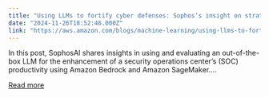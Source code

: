 ```yaml
---
title: "Using LLMs to fortify cyber defenses: Sophos’s insight on strategies for using LLMs with Amazon Bedrock and Amazon SageMaker"
date: "2024-11-26T18:52:46.000Z"
link: "https://aws.amazon.com/blogs/machine-learning/using-llms-to-fortify-cyber-defenses-sophoss-insight-on-strategies-for-using-llms-with-amazon-bedrock-and-amazon-sagemaker/"
---
```


In this post, SophosAI shares insights in using and evaluating an out-of-the-box LLM for the enhancement of a security operations center’s (SOC) productivity using Amazon Bedrock and Amazon SageMaker....

[Read more](https://aws.amazon.com/blogs/machine-learning/using-llms-to-fortify-cyber-defenses-sophoss-insight-on-strategies-for-using-llms-with-amazon-bedrock-and-amazon-sagemaker/)
